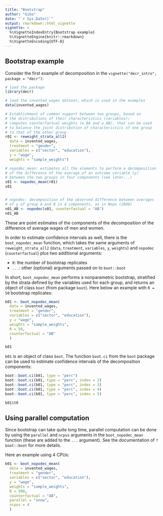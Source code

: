 ```yaml
---
title: "Bootstrap"
author: "Gibo"
date: "`r Sys.Date()`"
output: rmarkdown::html_vignette
vignette: >
  %\VignetteIndexEntry{Bootstrap example}
  %\VignetteEngine{knitr::rmarkdown}
  %\VignetteEncoding{UTF-8}
---
```



## Bootstrap example

Consider the first example of decomposition in the `vignette("decr_intro", package = "decr")`:

```r
# load the package
library(decr)

# load the invented_wages dataset, which is used in the examples
data(invented_wages)

# Establishment of common support between two groups, based on
# the distributions of their characteristics (variables);
# computes counterfactual weights (w_BA and w_AB), that can be used
# to balance the joint distribution of characteristics of one group
# to that of the other group
r01 <- reweight_strata_all2(
  data = invented_wages,
  treatment = "gender", 
  variables = c("sector", "education"),
  y = "wage", 
  weights = "sample_weights")

# nopodec_mean: estimates all the elements to perform a decomposition
# of the difference of the average of an outcome variable (y)
# between the two groups in four components (see later...)
s01 <- nopodec_mean(r01)
s01


# nopodec: decomposition of the observed difference between averages 
# of y of group A and B in 4 components, as in Nopo (2008)
n01_AB <- nopodec(s01, counterfactual = "AB")
n01_AB
```

These are point estimates of the components of the decomposition of the difference of average wages of men and women. 

In order to estimate confidence intervals as well, there is the `boot_nopodec_mean` function, which takes the same arguments of `reweight_strata_all2` (`data`, `treatment`, `variables`, `y`, `weights`) and `nopodec` (`counterfactual`) plus two additional arguments:

- `R`: the number of bootstrap replicates
- `...`: other (optional) arguments passed on to `boot::boot`

In short, `boot_nopodec_mean` performs a nonparametric bootstrap, stratified by the strata defined by the variables used for each group, and returns an object of class `boot` (from package `boot`). Here below an example with `R = 50` bootstrap replicates:

```r
b01 <- boot_nopodec_mean(
  data = invented_wages, 
  treatment = "gender", 
  variables = c("sector", "education"), 
  y = "wage", 
  weights = "sample_weights", 
  R = 50, 
  counterfactual = "AB"
  )

b01
```

`b01` is an object of class `boot`. The function `boot.ci` from the `boot` package can be used to estimate confidence intervals of the decomposition components:

```r
boot::boot.ci(b01, type = "perc")
boot::boot.ci(b01, type = "perc", index = 2)
boot::boot.ci(b01, type = "perc", index = 3)
boot::boot.ci(b01, type = "perc", index = 4)
boot::boot.ci(b01, type = "perc", index = 5)
```


```r
b01$t0
```

## Using parallel computation

Since bootstrap can take quite long time, parallel computation can be done by using the `parallel` and `ncpus` arguments in the `boot_nopodec_mean` function (these are added to the `...` argument). See the documentation of `?boot::boot` for more details. 

Here an example using 4 CPUs: 

```r
b01 <- boot_nopodec_mean(
  data = invented_wages, 
  treatment = "gender", 
  variables = c("sector", "education"), 
  y = "wage", 
  weights = "sample_weights", 
  R = 500, 
  counterfactual = "AB",
  parallel = "snow",
  ncpus = 4
  )
```


